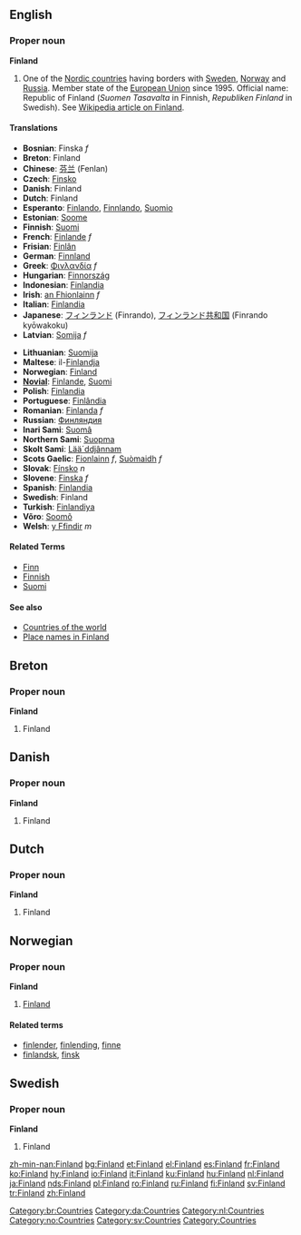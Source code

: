 ==English==
===Proper noun===
'''Finland'''
{{wikipedia}}
# One of the [[Nordic countries]] having borders with [[Sweden]], [[Norway]] and [[Russia]]. Member state of the [[European Union]] since 1995. Official name: Republic of Finland (''Suomen Tasavalta'' in Finnish, ''Republiken Finland'' in Swedish). See [[w:Finland|Wikipedia article on Finland]].

====Translations====
{{top}}
*'''Bosnian''': Finska ''f''
*'''Breton''': Finland
*'''Chinese''': [[芬兰]] (Fenlan)
*'''Czech''': [[Finsko]]
*'''Danish''': Finland
*'''Dutch''': Finland
*'''Esperanto''': [[Finlando]], [[Finnlando]], [[Suomio]]
*'''Estonian''': [[Soome]]
*'''Finnish''': [[Suomi]]
*'''French''': [[Finlande]] ''f''
*'''Frisian''': [[Finlân]]
*'''German''': [[Finnland]]
*'''Greek''': [[Φινλανδία]] ''f''
*'''Hungarian''': [[Finnország]]
*'''Indonesian''': [[Finlandia]]
*'''Irish''': [[an Fhionlainn]] ''f''
*'''Italian''': [[Finlandia]]
*'''Japanese''': [[フィンランド]] (Finrando), [[フィンランド共和国]] (Finrando kyōwakoku)
*'''Latvian''': [[Somija]] ''f''
{{mid}}
*'''Lithuanian''': [[Suomija]]
*'''Maltese''': il-[[Finlandja]]
*'''Norwegian''': [[#Norwegian|Finland]]
*'''[[Novial]]''': [[Finlande]], [[Suomi]]
*'''Polish''': [[Finlandia]]
*'''Portuguese''': [[Finlândia]]
*'''Romanian''': [[Finlanda]] ''f''
*'''Russian''': [[Финляндия]]
*'''Inari Sami''': [[Suomâ]]
*'''Northern Sami''': [[Suopma]]
*'''Skolt Sami''': [[Lääˊddjânnam]]
*'''Scots Gaelic''': [[Fionlainn]] ''f'', [[Suòmaidh]] ''f''
*'''Slovak''': [[Fínsko]] ''n''
*'''Slovene''': [[Finska]] ''f''
*'''Spanish''': [[Finlandia]]
*'''Swedish''': Finland
*'''Turkish''': [[Finlandiya]]
*'''Võro''': [[Soomõ]]
*'''Welsh''': [[y Ffindir]] ''m''
{{bottom}}

====Related Terms====
*[[Finn]]
*[[Finnish]]
*[[Suomi]]

====See also====
*[[Countries of the world]]
*[[Appendix:Place names in Finland|Place names in Finland]]

==Breton==
[[Category:br:Countries]]
===Proper noun===
'''Finland'''
#Finland

==Danish==
[[Category:da:Countries]]
===Proper noun===
'''Finland'''
#Finland

==Dutch==
[[Category:nl:Countries]]
===Proper noun===
'''Finland'''
#Finland

==Norwegian==
===Proper noun===
[[Category:no:Countries]]
'''Finland'''
#[[#English|Finland]]
====Related terms====
*[[finlender]], [[finlending]], [[finne]]
*[[finlandsk]], [[finsk]]

==Swedish==
[[Category:sv:Countries]]
===Proper noun===
'''Finland'''
#Finland

[[Category:Countries]]

[[zh-min-nan:Finland]]
[[bg:Finland]]
[[et:Finland]]
[[el:Finland]]
[[es:Finland]]
[[fr:Finland]]
[[ko:Finland]]
[[hy:Finland]]
[[io:Finland]]
[[it:Finland]]
[[ku:Finland]]
[[hu:Finland]]
[[nl:Finland]]
[[ja:Finland]]
[[nds:Finland]]
[[pl:Finland]]
[[ro:Finland]]
[[ru:Finland]]
[[fi:Finland]]
[[sv:Finland]]
[[tr:Finland]]
[[zh:Finland]]